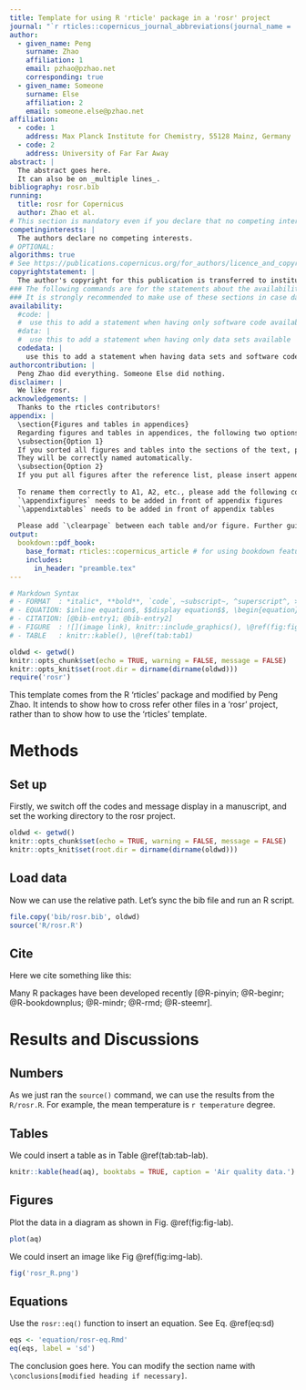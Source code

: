 ---
title: Template for using R 'rticle' package in a 'rosr' project
journal: "`r rticles::copernicus_journal_abbreviations(journal_name = 'communication')`"
author:
  - given_name: Peng
    surname: Zhao
    affiliation: 1
    email: pzhao@pzhao.net
    corresponding: true
  - given_name: Someone
    surname: Else
    affiliation: 2
    email: someone.else@pzhao.net
affiliation:
  - code: 1
    address: Max Planck Institute for Chemistry, 55128 Mainz, Germany
  - code: 2
    address: University of Far Far Away
abstract: |
  The abstract goes here.
  It can also be on _multiple lines_.
bibliography: rosr.bib
running:
  title: rosr for Copernicus
  author: Zhao et al.
# This section is mandatory even if you declare that no competing interests are present.
competinginterests: |
  The authors declare no competing interests.
# OPTIONAL:
algorithms: true
# See https://publications.copernicus.org/for_authors/licence_and_copyright.html, normally used for transferring the copyright, if needed.
copyrightstatement: |
  The author's copyright for this publication is transferred to institution/company.
### The following commands are for the statements about the availability of data sets and/or software code corresponding to the manuscript.
### It is strongly recommended to make use of these sections in case data sets and/or software code have been part of your research the article is based on.
availability:
  #code: |
  #  use this to add a statement when having only software code available
  #data: |
  #  use this to add a statement when having only data sets available
  codedata: |
    use this to add a statement when having data sets and software code available
authorcontribution: |
  Peng Zhao did everything. Someone Else did nothing.
disclaimer: |
  We like rosr.
acknowledgements: |
  Thanks to the rticles contributors!
appendix: |
  \section{Figures and tables in appendices}
  Regarding figures and tables in appendices, the following two options are possible depending on your general handling of figures and tables in the manuscript environment:
  \subsection{Option 1}
  If you sorted all figures and tables into the sections of the text, please also sort the appendix figures and appendix tables into the respective appendix sections.
  They will be correctly named automatically.
  \subsection{Option 2}
  If you put all figures after the reference list, please insert appendix tables and figures after the normal tables and figures.
  
  To rename them correctly to A1, A2, etc., please add the following commands in front of them:
  `\appendixfigures` needs to be added in front of appendix figures
  `\appendixtables` needs to be added in front of appendix tables
  
  Please add `\clearpage` between each table and/or figure. Further guidelines on figures and tables can be found below.
output:
  bookdown::pdf_book:
    base_format: rticles::copernicus_article # for using bookdown features like \@ref()
    includes: 
      in_header: "preamble.tex"
---

```{r md-hint, include=FALSE}
# Markdown Syntax
# - FORMAT  : *italic*, **bold**, `code`, ~subscript~, ^superscript^, > quote, ^[footnote] # - [](hyperlink)
# - EQUATION: $inline equation$, $$display equation$$, \begin{equation} (\#eq:eq-label)\end(equation), \@ref(eq:eq-label)
# - CITATION: [@bib-entry1; @bib-entry2]
# - FIGURE  : ![](image link), knitr::include_graphics(), \@ref(fig:fig1)
# - TABLE   : knitr::kable(), \@ref(tab:tab1)
```

```{r set, include=FALSE}
oldwd <- getwd()
knitr::opts_chunk$set(echo = TRUE, warning = FALSE, message = FALSE) 
knitr::opts_knit$set(root.dir = dirname(dirname(oldwd)))
require('rosr')
```

\introduction

This template comes from the R 'rticles' package and modified by Peng Zhao. It intends to show how to cross refer other files in a 'rosr' project, rather than to show how to use the 'rticles' template.


# Methods

## Set up

Firstly, we switch off the codes and message display in a manuscript, and set the working directory to the rosr project.

```R
oldwd <- getwd()
knitr::opts_chunk$set(echo = TRUE, warning = FALSE, message = FALSE) 
knitr::opts_knit$set(root.dir = dirname(dirname(oldwd)))
```

## Load data

Now we can use the relative path. Let's sync the bib file and run an R script.

```{r load, results='hide'}
file.copy('bib/rosr.bib', oldwd)
source('R/rosr.R')
```

## Cite

Here we cite something like this:

Many R packages have been developed recently [@R-pinyin; @R-beginr; @R-bookdownplus; @R-mindr; @R-rmd; @R-steemr].

# Results and Discussions

## Numbers

As we just ran the `source()` command, we can use the results from the `R/rosr.R`. For example, the mean temperature is `r temperature` degree.

## Tables

We could insert a table as in Table \@ref(tab:tab-lab).

```{r tab-lab}
knitr::kable(head(aq), booktabs = TRUE, caption = 'Air quality data.')
```

## Figures

Plot the data in a diagram as shown in Fig. \@ref(fig:fig-lab).

```{r fig-lab, fig.cap='Air quality data.'}
plot(aq)
```

We could insert an image like Fig \@ref(fig:img-lab).

```{r img-lab, fig.cap='Insert an image.'}
fig('rosr_R.png')
```

## Equations

Use the `rosr::eq()` function to insert an equation. See Eq. \@ref(eq:sd)

```{r, results='asis'}
eqs <- 'equation/rosr-eq.Rmd'
eq(eqs, label = 'sd')
```

\conclusions

The conclusion goes here.
You can modify the section name with  `\conclusions[modified heading if necessary]`.
